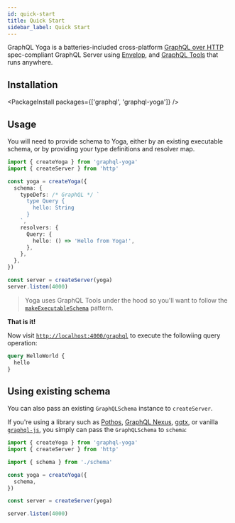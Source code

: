 ```yaml
---
id: quick-start
title: Quick Start
sidebar_label: Quick Start
---
```


GraphQL Yoga is a batteries-included cross-platform [GraphQL over HTTP](https://github.com/graphql/graphql-over-http) spec-compliant GraphQL Server using [Envelop](https://envelop.dev), and [GraphQL Tools](https://graphql-tools.com) that runs anywhere.

## Installation

<PackageInstall packages={['graphql', 'graphql-yoga']} />

## Usage

You will need to provide schema to Yoga, either by an existing executable schema, or by providing your type definitions and resolver map.

```ts
import { createYoga } from 'graphql-yoga'
import { createServer } from 'http'

const yoga = createYoga({
  schema: {
    typeDefs: /* GraphQL */ `
      type Query {
        hello: String
      }
    `,
    resolvers: {
      Query: {
        hello: () => 'Hello from Yoga!',
      },
    },
  },
})

const server = createServer(yoga)
server.listen(4000)
```

> Yoga uses GraphQL Tools under the hood so you'll want to follow the [`makeExecutableSchema`](https://www.graphql-tools.com/docs/generate-schema) pattern.

**That is it!**

Now visit [`http://localhost:4000/graphql`](http://localhost:4000/graphql) to execute the followiing query operation:

```graphql
query HelloWorld {
  hello
}
```

## Using existing schema

You can also pass an existing `GraphQLSchema` instance to `createServer`.

If you're using a library such as [Pothos](https://pothos-graphql.dev/), [GraphQL Nexus](https://nexusjs.org/), [gqtx](https://github.com/sikanhe/gqtx), or vanilla [`graphql-js`](https://graphql.org/graphql-js/type/#graphqlschema), you simply can pass the `GraphQLSchema` to `schema`:

```ts
import { createYoga } from 'graphql-yoga'
import { createServer } from 'http'

import { schema } from './schema'

const yoga = createYoga({
  schema,
})

const server = createServer(yoga)

server.listen(4000)
```
